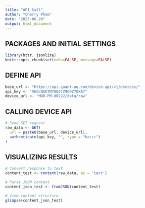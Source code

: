 ```yaml
---
title: "API Call"
author: "Cherry Pham"
date: "2023-06-20"
output: html_document
---
```


## PACKAGES AND INITIAL SETTINGS

```r
library(httr, jsonlite)
knitr::opts_chunk$set(echo=FALSE, message=FALSE)
```

## DEFINE API

```r
base_url <- "https://api.quant-aq.com/device-api/v1/devices/"
api_key <- "VUOLNUDTM70QZ7Z9G0Z78XA7"
device_url <- "MOD-PM-00222/data/raw"
```

## CALLING DEVICE API

```r
# Send GET request
raw_data <- GET(
  url = paste0(base_url, device_url),
  authenticate(api_key, "", type = "basic")
)
```

## VISUALIZING RESULTS

```r
# Convert response to text
content_test <- content(raw_data, as = 'text')

# Parse JSON content
content_json_test <- fromJSON(content_test)

# View content structure
glimpse(content_json_test)
```
